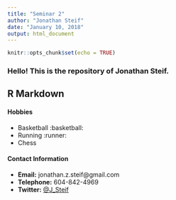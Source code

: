 ```yaml
---
title: "Seminar 2"
author: "Jonathan Steif"
date: "January 10, 2018"
output: html_document
---
```


```r
knitr::opts_chunk$set(echo = TRUE)
```

### Hello! This is the repository of Jonathan Steif.

## R Markdown

#### Hobbies
- Basketball :basketball:
- Running :runner:
- Chess   


#### Contact Information
-  **Email:** jonathan.z.steif@gmail.com
-  **Telephone:** 604-842-4969
-  **Twitter:** [@J_Steif](https://twitter.com/J_Steif) 

